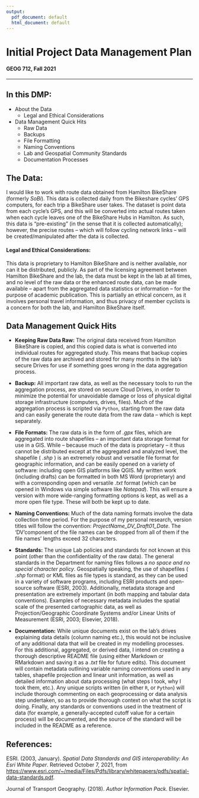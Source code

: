 ---
output:
  pdf_document: default
  html_document: default
---

# **Initial Project Data Management Plan**
#### GEOG 712, Fall 2021
***
  
## **In this DMP:**
* About the Data
  - Legal and Ethical Considerations
* Data Management Quick Hits
  - Raw Data
  - Backups
  - File Formatting
  - Naming Conventions
  - Lab and Geospatial Community Standards
  - Documentation Processes
  

## **The Data:**
  
I would like to work with route data obtained from Hamilton BikeShare (formerly _SoBi_). This data is collected daily from the Bikeshare cycles' GPS computers, for each trip a BikeShare user takes. The dataset is point data from each cycle's GPS, and this will be converted into actual routes taken when each cycle leaves one of the BikeShare Hubs in Hamilton. As such, this data is "pre-existing" (in the sense that it is collected automatically); however, the precise routes -- which will follow cycling network links -- will be created/manipulated after the data is collected. 
  
#### **Legal and Ethical Considerations:**  

This data is proprietary to Hamilton BikeShare and is neither available, nor can it be distributed, publicly. As part of the licensing agreement between Hamilton BikeShare and the lab, the data must be kept in the lab at all times, and no level of the raw data or the enhanced route data, can be made available -- apart from the aggregated data statistics or information -- for the purpose of academic publication. 
  This is partially an ethical concern, as it involves personal travel information, and thus privacy of member cyclists is a concern for both the lab, and Hamilton BikeShare itself. 
  
## **Data Management Quick Hits**
  
- **Keeping Raw Data Raw:** The original data received from Hamilton BikeShare is copied, and this copied data is what is converted into individual routes for aggregated study. This means that backup copies of the raw data are archived and stored for many months in the lab's secure Drives for use if something goes wrong in the data aggregation process. 
  
- **Backup:** All important raw data, as well as the necessary tools to run the aggregation process, are stored on secure Cloud Drives, in order to minimize the potential for unavoidable damage or loss of physical digital storage infrastructure (computers, drives, files). Much of the aggregation process is scripted via `Python`, starting from the raw data and can easily generate the route data from the raw data -- which is kept separately. 
  
- **File Formats:** The raw data is in the form of _.gpx_ files, which are aggregated into route shapefiles -- an important data storage format for use in a GIS. While -- because much of the data is proprietary -- it thus cannot be distributed except at the aggregated and analyzed level, the shapefile ( _.shp_ ) is an extremely robust and versatile file format for geographic information, and can be easily opened on a variety of software: including open GIS platforms like QGIS. My written work (including drafts) can be formatted in both MS Word (proprietary) and with a corresponding open and versatile _.txt_ format (which can be opened in Windows via simple software like _Notepad_). This will ensure a version with more wide-ranging formatting options is kept, as well as a more open file type. These will both be kept up to date.
  
- **Naming Conventions:** Much of the data naming formats involve the data collection time period. For the purpose of my personal research, version titles will follow the convention: _ProjectName_DV_Draft01_Date_. The 'DV'component of the file names can be dropped from all of them if the file names' lengths exceed 32 characters. 
   
- **Standards:** The unique Lab policies and standards for not known at this point (other than the confidentiality of the raw data). The general standards in the Department for naming files follows a _no space and no special character policy_. Geospatially speaking, the use of shapefiles ( _.shp_ format) or KML files as file types is standard, as they can be used in a variety of software programs, including ESRI products and open-source software (ESRI, 2003). 
Additionally, metadata storage and presentation are extremely important (in both mapping and tabular data conventions). Examples of necessary metadata includes the spatial scale of the presented cartographic data, as well as Projection/Geographic Coordinate Systems and/or Linear Units of Measurement (ESRI, 2003; Elsevier, 2018). 
  
- **Documentation:**
While unique documents exist on the lab's drives explaining data details (column naming etc.), this would not be inclusive of any additional data that will be created in my modelling processes. For this additional, aggregated, or derived data, I intend on creating a thorough descriptive README file (using either Markdown or RMarkdown and saving it as a _.txt_ file for future edits). This document will contain metadata outlining variable naming conventions used in any tables, shapefile projection and linear unit information, as well as detailed information about data processing (what steps I took, why I took them, etc.). 
  Any unique scripts written (in either `R`, or `Python`) will include thorough commenting on each geoprocessing or data analysis step undertaken, so as to provide thorough context on what the script is doing.
  Finally, any standards or conventions used in the treatment of data (for example, a generally-accepted cutoff value for a certain process) will be documented, and the source of the standard will be included in the README as a reference.
  
## References:
  
ESRI. (2003, January). _Spatial Data Standards and GIS interoperability: An Esri White Paper_. Retrieved October 7, 2021, from [https://www.esri.com/~/media/Files/Pdfs/library/whitepapers/pdfs/spatial-data-standards.pdf](https://www.esri.com/~/media/Files/Pdfs/library/whitepapers/pdfs/spatial-data-standards.pdf).
  
Journal of Transport Geography. (2018). _Author Information Pack_. Elsevier.

